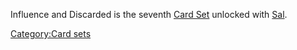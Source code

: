 Influence and Discarded is the seventh [[Card Sets|Card Set]] unlocked with [[Sal]].
[[Category:Card sets]]
